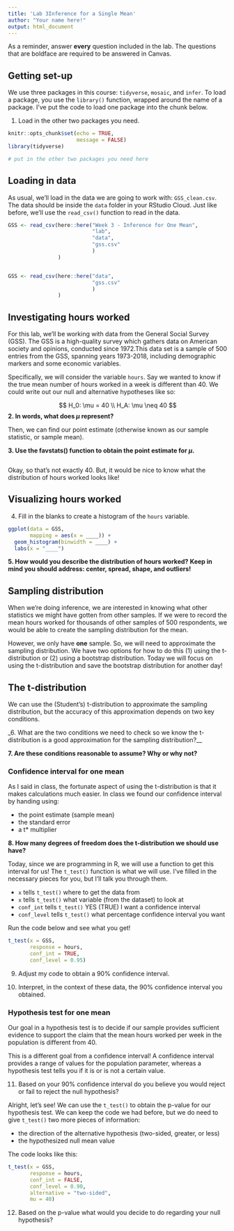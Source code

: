 ```yaml
---
title: 'Lab 3Inference for a Single Mean'
author: "Your name here!"
output: html_document
---
```


As a reminder, answer **every** question included in the lab. The questions that
are boldface are required to be answered in Canvas. 

## Getting set-up

We use three packages in this course: `tidyverse`, `mosaic`, and `infer`. To
load a package, you use the `library()` function, wrapped around the name of a
package. I've put the code to load one package into the chunk below. 

1. Load in the other two packages you need.

```r
knitr::opts_chunk$set(echo = TRUE, 
                      message = FALSE)
library(tidyverse)

# put in the other two packages you need here


```

## Loading in data

As usual, we'll load in the data we are going to work with: `GSS_clean.csv`.
The data should be inside the `data` folder in your RStudio Cloud. Just like
before, we'll use the `read_csv()` function to read in the data. 

```r
GSS <- read_csv(here::here("Week 3 - Inference for One Mean", 
                           "lab",
                           "data", 
                           "gss.csv"
                           )
                )


GSS <- read_csv(here::here("data", 
                           "gss.csv"
                           )
                )
```

## Investigating hours worked

For this lab, we'll be working with data from the General Social Survey (GSS). 
The GSS is a high-quality survey which gathers data on American society and
opinions, conducted since 1972.This data set is a sample of 500 entries from the
GSS, spanning years 1973-2018, including demographic markers and some economic
variables.

Specifically, we will consider the variable `hours`. Say we wanted to know if
the true mean number of hours worked in a week is different than 40. We could
write out our null and alternative hypotheses like so:

$$ 
H_0: \mu = 40 \\
H_A: \mu \neq 40
$$
__2. In words, what does $\mu$ represent?__



Then, we can find our point estimate (otherwise known as our sample statistic,
or sample mean). 

__3. Use the favstats() function to obtain the point estimate for $\mu$.__

```r

```

Okay, so that's not exactly 40. But, it would be nice to know what the
distribution of hours worked looks like! 

## Visualizing hours worked

4. Fill in the blanks to create a histogram of the `hours` variable.

```r
ggplot(data = GSS, 
       mapping = aes(x = ____)) + 
  geom_histogram(binwidth = ____) + 
  labs(x = "____")
```

__5. How would you describe the distribution of hours worked?__
__Keep in mind you should address: center, spread, shape, and outliers!__


## Sampling distribution

When we're doing inference, we are interested in knowing what other statistics
we might have gotten from other samples. If we were to record the mean hours
worked for thousands of other samples of 500 respondents, we would be able to 
create the sampling distribution for the mean. 

However, we only have **one** sample. So, we will need to approximate the 
sampling distribution. We have two options for how to do this (1) using the 
t-distribution or (2) using a bootstrap distribution. Today we will focus on 
using the t-distribution and save the bootstrap distribution for another day!

## The t-distribution

We can use the (Student's) t-distribution to approximate the sampling
distribution, but the accuracy of this approximation depends on two key
conditions. 

_6. What are the two conditions we need to check so we know the t-distribution is a good approximation for the sampling distribution?__


__7. Are these conditions reasonable to assume? Why or why not?__


### Confidence interval for one mean

As I said in class, the fortunate aspect of using the t-distribution is that 
it makes calculations much easier. In class we found our confidence interval
by handing using:

- the point estimate (sample mean)
- the standard error 
- a t* multiplier

__8. How many degrees of freedom does the t-distribution we should use have?__


Today, since we are programming in R, we will use a function to get this 
interval for us! The `t_test()` function is what we will use. I've filled in the
necessary pieces for you, but I'll talk you through them. 

- `x` tells `t_test()` where to get the data from
- `x` tells `t_test()` what variable (from the dataset) to look at
- `conf_int` tells `t_test()` YES (TRUE) I want a confidence interval
- `conf_level` tells `t_test()` what percentage confidence interval you want

Run the code below and see what you get!

```r
t_test(x = GSS, 
       response = hours, 
       conf_int = TRUE, 
       conf_level = 0.95)
```

9. Adjust my code to obtain a 90% confidence interval.


10. Interpret, in the context of these data, the 90% confidence interval you
obtained. 


### Hypothesis test for one mean

Our goal in a hypothesis test is to decide if our sample provides sufficient evidence to support the claim that the mean hours worked per week in the population is different from 40. 

This is a different goal from a confidence interval! A confidence 
interval provides a range of values for the population parameter, 
whereas a hypothesis test tells you if it is or is not a certain value. 

11. Based on your 90% confidence interval do you believe you would reject
or fail to reject the null hypothesis?


Alright, let's see! We can use the `t_test()` to obtain the p-value for our
hypothesis test. We can keep the code we had before, but we do need to give `t_test()` two more pieces of information: 

- the direction of the alternative hypothesis (two-sided, greater, or less)
- the hypothesized null mean value

The code looks like this:

```r
t_test(x = GSS, 
       response = hours, 
       conf_int = FALSE, 
       conf_level = 0.90, 
       alternative = "two-sided", 
       mu = 40)
```


12. Based on the p-value what would you decide to do regarding your 
null hypothesis?

